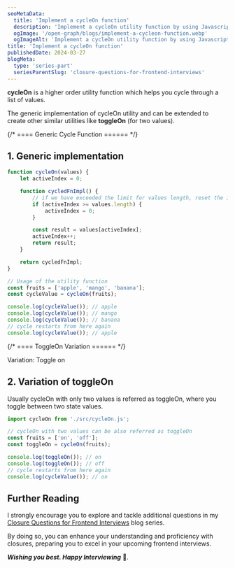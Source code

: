 ```yaml
---
seoMetaData:
  title: 'Implement a cycleOn function'
  description: 'Implement a cycleOn utility function by using Javascript closures.'
  ogImage: '/open-graph/blogs/implement-a-cycleon-function.webp'
  ogImageAlt: 'Implement a cycleOn utility function by using Javascript closures.'
title: 'Implement a cycleOn function'
publishedDate: 2024-03-27
blogMeta:
  type: 'series-part'
  seriesParentSlug: 'closure-questions-for-frontend-interviews'
---
```


**cycleOn** is a higher order utility function which helps you cycle through a list of values.

The generic implementation of cycleOn utility and can be extended to create other similar utilities like **toggleOn** (for two values).

{/* ==== Generic Cycle Function ====== */}

<section>

## 1. Generic implementation

```js title="./src/cycleOn.js"
function cycleOn(values) {
	let activeIndex = 0;

	function cycledFnImpl() {
		// if we have exceeded the limit for values length, reset the index
		if (activeIndex >= values.length) {
			activeIndex = 0;
		}

		const result = values[activeIndex];
		activeIndex++;
		return result;
	}

	return cycledFnImpl;
}

// Usage of the utility function
const fruits = ['apple', 'mango', 'banana'];
const cycleValue = cycleOn(fruits);

console.log(cycleValue()); // apple
console.log(cycleValue()); // mango
console.log(cycleValue()); // banana
// cycle restarts from here again
console.log(cycleValue()); // apple
```

</section>

{/* ==== ToggleOn Variation ====== */}

<section>

<SubHeading>Variation: Toggle on</SubHeading>
## 2. Variation of toggleOn

Usually cycleOn with only two values is referred as toggleOn, where you toggle between two state values.

```js title="./src/toggleOn.js"
import cycleOn from './src/cycleOn.js';

// cycleOn with two values can be also referred as toggleOn
const fruits = ['on', 'off'];
const toggleOn = cycleOn(fruits);

console.log(toggleOn()); // on
console.log(toggleOn()); // off
// cycle restarts from here again
console.log(cycleValue()); // on
```

</section>

## Further Reading

I strongly encourage you to explore and tackle additional questions in my [Closure Questions for Frontend Interviews](/blog/closure-questions-for-frontend-interviews/ 'Find more question on closures in the closure questions for frontend Interviews blog series') blog series.

By doing so, you can enhance your understanding and proficiency with closures, preparing you to excel in your upcoming frontend interviews.

**_Wishing you best. Happy Interviewing_** 🫡.
